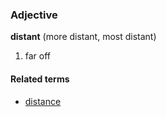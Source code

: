 ===Adjective===
'''distant''' (more distant, most distant)

# far off

====Related terms====
*[[distance]]